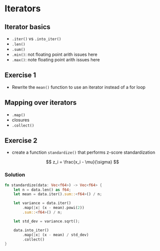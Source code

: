 # Iterators

## Iterator basics

- `.iter()` vs `.into_iter()`
- `.len()`
- `.sum()`
- `.min()`: not floating point arith issues here
- `.max()`: note floating point arith issues here



##  Exercise 1

- Rewrite the `mean()` function to use an iterator instead of a for loop

## Mapping over iterators

- `.map()`
- closures
- `.collect()`

##  Exercise 2

- create a function `standardize()` that performs z-score standardization

$$
z_i = \frac{x_i - \mu}{\sigma}
$$

### Solution

```rust
fn standardize(data: Vec<f64>) -> Vec<f64> {
    let n = data.len() as f64;
    let mean = data.iter().sum::<f64>() / n;

    let variance = data.iter()
        .map(|x| (x - mean).powi(2))
        .sum::<f64>() / n;

    let std_dev = variance.sqrt();

    data.into_iter()
        .map(|x| (x - mean) / std_dev)
        .collect()
}
```
